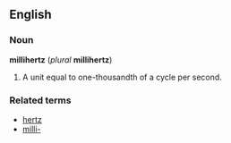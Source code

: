 ==English==
===Noun===
'''millihertz''' (''plural'' '''millihertz''')

#A unit equal to one-thousandth of a cycle per second.

===Related terms===
*[[hertz]]
*[[milli-]]